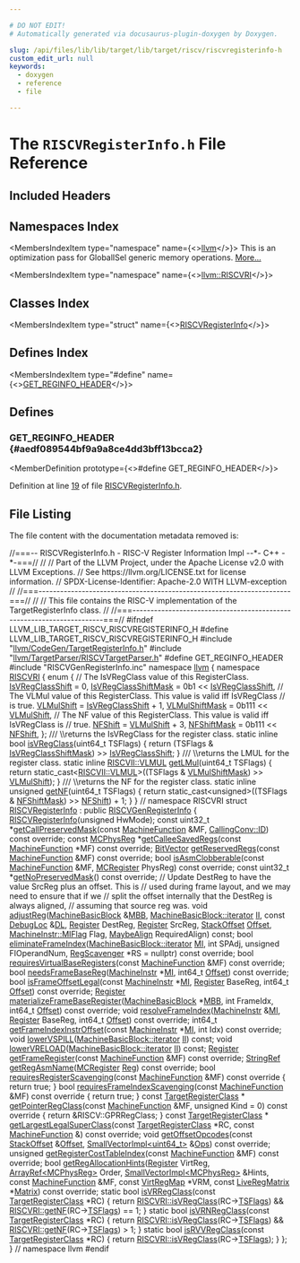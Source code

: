 ```yaml
---

# DO NOT EDIT!
# Automatically generated via docusaurus-plugin-doxygen by Doxygen.

slug: /api/files/lib/lib/target/lib/target/riscv/riscvregisterinfo-h
custom_edit_url: null
keywords:
  - doxygen
  - reference
  - file

---
```





# The `RISCVRegisterInfo.h` File Reference

<DoxygenPage pluginConfig={pluginConfig}>



## Included Headers

<IncludesList>
<IncludesListItem
  filePath="llvm/CodeGen/TargetRegisterInfo.h"
  permalink="/docs/api/files/include/include/llvm/include/llvm/codegen/targetregisterinfo-h"
  isLocal="true" />
<IncludesListItem
  filePath="llvm/TargetParser/RISCVTargetParser.h"
  permalink="/docs/api/files/include/include/llvm/include/llvm/targetparser/riscvtargetparser-h"
  isLocal="true" />
<IncludesListItem
  filePath="RISCVGenRegisterInfo.inc"
  permalink=""
  isLocal="true" />
</IncludesList>

## Namespaces Index

<MembersIndex>

<MembersIndexItem
  type="namespace"
  name={<><a href="/docs/api/namespaces/llvm">llvm</a></>}>
This is an optimization pass for GlobalISel generic memory operations. <a href="/docs/api/namespaces/llvm/#details">More...</a>
</MembersIndexItem>

<MembersIndexItem
  type="namespace"
  name={<><a href="/docs/api/namespaces/llvm/riscvri">llvm::RISCVRI</a></>}>
</MembersIndexItem>

</MembersIndex>

## Classes Index

<MembersIndex>

<MembersIndexItem
  type="struct"
  name={<><a href="/docs/api/structs/llvm/riscvregisterinfo">RISCVRegisterInfo</a></>}>
</MembersIndexItem>

</MembersIndex>

## Defines Index

<MembersIndex>

<MembersIndexItem
  type="#define"
  name={<><a href="#aedf089544bf9a9a8ce4dd3bff13bcca2">GET&#95;REGINFO&#95;HEADER</a></>}>
</MembersIndexItem>

</MembersIndex>


<SectionDefinition>

## Defines

### GET&#95;REGINFO&#95;HEADER {#aedf089544bf9a9a8ce4dd3bff13bcca2}

<MemberDefinition
  prototype={<>#define GET&#95;REGINFO&#95;HEADER</>}>

Definition at line <a href="#l00019">19</a> of file <a href="/docs/api/files/lib/lib/target/lib/target/riscv/riscvregisterinfo-h">RISCVRegisterInfo.h</a>.
</MemberDefinition>

</SectionDefinition>

## File Listing

The file content with the documentation metadata removed is:

<ProgramListing>

<Link id="l00001" /><CodeLine lineNumber="1"><span class="doxyHighlightComment">//===-- RISCVRegisterInfo.h - RISC-V Register Information Impl --&#42;- C++ -&#42;-===//</span></CodeLine>
<Link id="l00002" /><CodeLine lineNumber="2"><span class="doxyHighlightComment">//</span></CodeLine>
<Link id="l00003" /><CodeLine lineNumber="3"><span class="doxyHighlightComment">// Part of the LLVM Project, under the Apache License v2.0 with LLVM Exceptions.</span></CodeLine>
<Link id="l00004" /><CodeLine lineNumber="4"><span class="doxyHighlightComment">// See https://llvm.org/LICENSE.txt for license information.</span></CodeLine>
<Link id="l00005" /><CodeLine lineNumber="5"><span class="doxyHighlightComment">// SPDX-License-Identifier: Apache-2.0 WITH LLVM-exception</span></CodeLine>
<Link id="l00006" /><CodeLine lineNumber="6"><span class="doxyHighlightComment">//</span></CodeLine>
<Link id="l00007" /><CodeLine lineNumber="7"><span class="doxyHighlightComment">//===----------------------------------------------------------------------===//</span></CodeLine>
<Link id="l00008" /><CodeLine lineNumber="8"><span class="doxyHighlightComment">//</span></CodeLine>
<Link id="l00009" /><CodeLine lineNumber="9"><span class="doxyHighlightComment">// This file contains the RISC-V implementation of the TargetRegisterInfo class.</span></CodeLine>
<Link id="l00010" /><CodeLine lineNumber="10"><span class="doxyHighlightComment">//</span></CodeLine>
<Link id="l00011" /><CodeLine lineNumber="11"><span class="doxyHighlightComment">//===----------------------------------------------------------------------===//</span></CodeLine>
<Link id="l00012" /><CodeLine lineNumber="12"></CodeLine>
<Link id="l00013" /><CodeLine lineNumber="13"><span class="doxyHighlightPreprocessor">#ifndef LLVM&#95;LIB&#95;TARGET&#95;RISCV&#95;RISCVREGISTERINFO&#95;H</span></CodeLine>
<Link id="l00014" /><CodeLine lineNumber="14"><span class="doxyHighlightPreprocessor">#define LLVM&#95;LIB&#95;TARGET&#95;RISCV&#95;RISCVREGISTERINFO&#95;H</span></CodeLine>
<Link id="l00015" /><CodeLine lineNumber="15"></CodeLine>
<Link id="l00016" /><CodeLine lineNumber="16"><span class="doxyHighlightPreprocessor">#include &quot;<a href="/docs/api/files/include/include/llvm/include/llvm/codegen/targetregisterinfo-h">llvm/CodeGen/TargetRegisterInfo.h</a>&quot;</span></CodeLine>
<Link id="l00017" /><CodeLine lineNumber="17"><span class="doxyHighlightPreprocessor">#include &quot;<a href="/docs/api/files/include/include/llvm/include/llvm/targetparser/riscvtargetparser-h">llvm/TargetParser/RISCVTargetParser.h</a>&quot;</span></CodeLine>
<Link id="l00018" /><CodeLine lineNumber="18"></CodeLine>
<Link id="l00019" /><CodeLine lineNumber="19" lineLink="#aedf089544bf9a9a8ce4dd3bff13bcca2"><span class="doxyHighlightPreprocessor">#define GET&#95;REGINFO&#95;HEADER</span></CodeLine>
<Link id="l00020" /><CodeLine lineNumber="20"><span class="doxyHighlightPreprocessor">#include &quot;RISCVGenRegisterInfo.inc&quot;</span></CodeLine>
<Link id="l00021" /><CodeLine lineNumber="21"></CodeLine>
<Link id="l00022" /><CodeLine lineNumber="22"><span class="doxyHighlightKeyword">namespace </span><span class="doxyHighlight"><a href="/docs/api/namespaces/llvm">llvm</a> &#123;</span></CodeLine>
<Link id="l00023" /><CodeLine lineNumber="23"></CodeLine>
<Link id="l00024" /><CodeLine lineNumber="24" lineLink="/docs/api/namespaces/llvm/riscvri"><span class="doxyHighlightKeyword">namespace </span><span class="doxyHighlight"><a href="/docs/api/namespaces/llvm/riscvri">RISCVRI</a> &#123;</span></CodeLine>
<Link id="l00025" /><CodeLine lineNumber="25"><span class="doxyHighlightKeyword">enum</span><span class="doxyHighlight"> &#123;</span></CodeLine>
<Link id="l00026" /><CodeLine lineNumber="26"><span class="doxyHighlight">  </span><span class="doxyHighlightComment">// The IsVRegClass value of this RegisterClass.</span></CodeLine>
<Link id="l00027" /><CodeLine lineNumber="27" lineLink="/docs/api/namespaces/llvm/riscvri/#a78e6c59845eada72aa855b2bb9f1e6b4ab70e0b2c69d11661822b76a39791f561"><span class="doxyHighlight">  <a href="/docs/api/namespaces/llvm/riscvri/#a78e6c59845eada72aa855b2bb9f1e6b4ab70e0b2c69d11661822b76a39791f561">IsVRegClassShift</a> = 0,</span></CodeLine>
<Link id="l00028" /><CodeLine lineNumber="28" lineLink="/docs/api/namespaces/llvm/riscvri/#a78e6c59845eada72aa855b2bb9f1e6b4a18d930e1cf574b2b37518c426338ab67"><span class="doxyHighlight">  <a href="/docs/api/namespaces/llvm/riscvri/#a78e6c59845eada72aa855b2bb9f1e6b4a18d930e1cf574b2b37518c426338ab67">IsVRegClassShiftMask</a> = 0b1 &lt;&lt; <a href="/docs/api/namespaces/llvm/riscvri/#a78e6c59845eada72aa855b2bb9f1e6b4ab70e0b2c69d11661822b76a39791f561">IsVRegClassShift</a>,</span></CodeLine>
<Link id="l00029" /><CodeLine lineNumber="29"><span class="doxyHighlight">  </span><span class="doxyHighlightComment">// The VLMul value of this RegisterClass. This value is valid iff IsVRegClass</span></CodeLine>
<Link id="l00030" /><CodeLine lineNumber="30"><span class="doxyHighlight">  </span><span class="doxyHighlightComment">// is true.</span></CodeLine>
<Link id="l00031" /><CodeLine lineNumber="31" lineLink="/docs/api/namespaces/llvm/riscvri/#a78e6c59845eada72aa855b2bb9f1e6b4aa1aab7fc1bc26b06971b5dee334b2755"><span class="doxyHighlight">  <a href="/docs/api/namespaces/llvm/riscvri/#a78e6c59845eada72aa855b2bb9f1e6b4aa1aab7fc1bc26b06971b5dee334b2755">VLMulShift</a> = <a href="/docs/api/namespaces/llvm/riscvri/#a78e6c59845eada72aa855b2bb9f1e6b4ab70e0b2c69d11661822b76a39791f561">IsVRegClassShift</a> + 1,</span></CodeLine>
<Link id="l00032" /><CodeLine lineNumber="32" lineLink="/docs/api/namespaces/llvm/riscvri/#a78e6c59845eada72aa855b2bb9f1e6b4a65b111b72f3fa0cb0aab3e18fb22f783"><span class="doxyHighlight">  <a href="/docs/api/namespaces/llvm/riscvri/#a78e6c59845eada72aa855b2bb9f1e6b4a65b111b72f3fa0cb0aab3e18fb22f783">VLMulShiftMask</a> = 0b111 &lt;&lt; <a href="/docs/api/namespaces/llvm/riscvri/#a78e6c59845eada72aa855b2bb9f1e6b4aa1aab7fc1bc26b06971b5dee334b2755">VLMulShift</a>,</span></CodeLine>
<Link id="l00033" /><CodeLine lineNumber="33"></CodeLine>
<Link id="l00034" /><CodeLine lineNumber="34"><span class="doxyHighlight">  </span><span class="doxyHighlightComment">// The NF value of this RegisterClass. This value is valid iff IsVRegClass is</span></CodeLine>
<Link id="l00035" /><CodeLine lineNumber="35"><span class="doxyHighlight">  </span><span class="doxyHighlightComment">// true.</span></CodeLine>
<Link id="l00036" /><CodeLine lineNumber="36" lineLink="/docs/api/namespaces/llvm/riscvri/#a78e6c59845eada72aa855b2bb9f1e6b4a61c080d5573d39f23cf0ed58399c7d8e"><span class="doxyHighlight">  <a href="/docs/api/namespaces/llvm/riscvri/#a78e6c59845eada72aa855b2bb9f1e6b4a61c080d5573d39f23cf0ed58399c7d8e">NFShift</a> = <a href="/docs/api/namespaces/llvm/riscvri/#a78e6c59845eada72aa855b2bb9f1e6b4aa1aab7fc1bc26b06971b5dee334b2755">VLMulShift</a> + 3,</span></CodeLine>
<Link id="l00037" /><CodeLine lineNumber="37" lineLink="/docs/api/namespaces/llvm/riscvri/#a78e6c59845eada72aa855b2bb9f1e6b4a5573d5572ea9c8a6f0c58234d2b5f09a"><span class="doxyHighlight">  <a href="/docs/api/namespaces/llvm/riscvri/#a78e6c59845eada72aa855b2bb9f1e6b4a5573d5572ea9c8a6f0c58234d2b5f09a">NFShiftMask</a> = 0b111 &lt;&lt; <a href="/docs/api/namespaces/llvm/riscvri/#a78e6c59845eada72aa855b2bb9f1e6b4a61c080d5573d39f23cf0ed58399c7d8e">NFShift</a>,</span></CodeLine>
<Link id="l00038" /><CodeLine lineNumber="38"><span class="doxyHighlight">&#125;;</span></CodeLine>
<Link id="l00039" /><CodeLine lineNumber="39"></CodeLine>
<Link id="l00040" /><CodeLine lineNumber="40"><span class="doxyHighlightComment">/// \\returns the IsVRegClass for the register class.</span></CodeLine>
<Link id="l00041" /><CodeLine lineNumber="41" lineLink="/docs/api/namespaces/llvm/riscvri/#af0b0c32a37a8ee1a3a8f8b3e1b2affa3"><span class="doxyHighlightKeyword">static</span><span class="doxyHighlight"> </span><span class="doxyHighlightKeyword">inline</span><span class="doxyHighlight"> </span><span class="doxyHighlightKeywordType">bool</span><span class="doxyHighlight"> <a href="/docs/api/namespaces/llvm/riscvri/#af0b0c32a37a8ee1a3a8f8b3e1b2affa3">isVRegClass</a>(uint64&#95;t TSFlags) &#123;</span></CodeLine>
<Link id="l00042" /><CodeLine lineNumber="42"><span class="doxyHighlight">  </span><span class="doxyHighlightKeywordFlow">return</span><span class="doxyHighlight"> (TSFlags &amp; <a href="/docs/api/namespaces/llvm/riscvri/#a78e6c59845eada72aa855b2bb9f1e6b4a18d930e1cf574b2b37518c426338ab67">IsVRegClassShiftMask</a>) &gt;&gt; <a href="/docs/api/namespaces/llvm/riscvri/#a78e6c59845eada72aa855b2bb9f1e6b4ab70e0b2c69d11661822b76a39791f561">IsVRegClassShift</a>;</span></CodeLine>
<Link id="l00043" /><CodeLine lineNumber="43"><span class="doxyHighlight">&#125;</span></CodeLine>
<Link id="l00044" /><CodeLine lineNumber="44"></CodeLine>
<Link id="l00045" /><CodeLine lineNumber="45"><span class="doxyHighlightComment">/// \\returns the LMUL for the register class.</span></CodeLine>
<Link id="l00046" /><CodeLine lineNumber="46" lineLink="/docs/api/namespaces/llvm/riscvri/#a6342cae1bd76356e312a8dbcedd1cf4f"><span class="doxyHighlightKeyword">static</span><span class="doxyHighlight"> </span><span class="doxyHighlightKeyword">inline</span><span class="doxyHighlight"> <a href="/docs/api/namespaces/llvm/riscvii/#ab335a6694bd42d4d2f807ec281af1e1c">RISCVII::VLMUL</a> <a href="/docs/api/namespaces/llvm/riscvri/#a6342cae1bd76356e312a8dbcedd1cf4f">getLMul</a>(uint64&#95;t TSFlags) &#123;</span></CodeLine>
<Link id="l00047" /><CodeLine lineNumber="47"><span class="doxyHighlight">  </span><span class="doxyHighlightKeywordFlow">return</span><span class="doxyHighlight"> </span><span class="doxyHighlightKeyword">static&#95;cast&lt;</span><span class="doxyHighlight"><a href="/docs/api/namespaces/llvm/riscvii/#ab335a6694bd42d4d2f807ec281af1e1c">RISCVII::VLMUL</a></span><span class="doxyHighlightKeyword">&gt;</span><span class="doxyHighlight">((TSFlags &amp; <a href="/docs/api/namespaces/llvm/riscvri/#a78e6c59845eada72aa855b2bb9f1e6b4a65b111b72f3fa0cb0aab3e18fb22f783">VLMulShiftMask</a>) &gt;&gt; <a href="/docs/api/namespaces/llvm/riscvri/#a78e6c59845eada72aa855b2bb9f1e6b4aa1aab7fc1bc26b06971b5dee334b2755">VLMulShift</a>);</span></CodeLine>
<Link id="l00048" /><CodeLine lineNumber="48"><span class="doxyHighlight">&#125;</span></CodeLine>
<Link id="l00049" /><CodeLine lineNumber="49"></CodeLine>
<Link id="l00050" /><CodeLine lineNumber="50"><span class="doxyHighlightComment">/// \\returns the NF for the register class.</span></CodeLine>
<Link id="l00051" /><CodeLine lineNumber="51" lineLink="/docs/api/namespaces/llvm/riscvri/#a98ed2715209a3dddd9b613c56c389210"><span class="doxyHighlightKeyword">static</span><span class="doxyHighlight"> </span><span class="doxyHighlightKeyword">inline</span><span class="doxyHighlight"> </span><span class="doxyHighlightKeywordType">unsigned</span><span class="doxyHighlight"> <a href="/docs/api/namespaces/llvm/riscvri/#a98ed2715209a3dddd9b613c56c389210">getNF</a>(uint64&#95;t TSFlags) &#123;</span></CodeLine>
<Link id="l00052" /><CodeLine lineNumber="52"><span class="doxyHighlight">  </span><span class="doxyHighlightKeywordFlow">return</span><span class="doxyHighlight"> </span><span class="doxyHighlightKeyword">static&#95;cast&lt;</span><span class="doxyHighlightKeywordType">unsigned</span><span class="doxyHighlightKeyword">&gt;</span><span class="doxyHighlight">((TSFlags &amp; <a href="/docs/api/namespaces/llvm/riscvri/#a78e6c59845eada72aa855b2bb9f1e6b4a5573d5572ea9c8a6f0c58234d2b5f09a">NFShiftMask</a>) &gt;&gt; <a href="/docs/api/namespaces/llvm/riscvri/#a78e6c59845eada72aa855b2bb9f1e6b4a61c080d5573d39f23cf0ed58399c7d8e">NFShift</a>) + 1;</span></CodeLine>
<Link id="l00053" /><CodeLine lineNumber="53"><span class="doxyHighlight">&#125;</span></CodeLine>
<Link id="l00054" /><CodeLine lineNumber="54"><span class="doxyHighlight">&#125; </span><span class="doxyHighlightComment">// namespace RISCVRI</span></CodeLine>
<Link id="l00055" /><CodeLine lineNumber="55"></CodeLine>
<Link id="l00056" /><CodeLine lineNumber="56" lineLink="/docs/api/structs/llvm/riscvregisterinfo"><span class="doxyHighlightKeyword">struct </span><span class="doxyHighlight"><a href="/docs/api/structs/llvm/riscvregisterinfo/#a4b15b21859e0755a1426d8b06b973d06">RISCVRegisterInfo</a> : </span><span class="doxyHighlightKeyword">public</span><span class="doxyHighlight"> <a href="/docs/api/classes/riscvgenregisterinfo">RISCVGenRegisterInfo</a> &#123;</span></CodeLine>
<Link id="l00057" /><CodeLine lineNumber="57"></CodeLine>
<Link id="l00058" /><CodeLine lineNumber="58"><span class="doxyHighlight">  <a href="/docs/api/structs/llvm/riscvregisterinfo/#a4b15b21859e0755a1426d8b06b973d06">RISCVRegisterInfo</a>(</span><span class="doxyHighlightKeywordType">unsigned</span><span class="doxyHighlight"> HwMode);</span></CodeLine>
<Link id="l00059" /><CodeLine lineNumber="59"></CodeLine>
<Link id="l00060" /><CodeLine lineNumber="60"><span class="doxyHighlight">  </span><span class="doxyHighlightKeyword">const</span><span class="doxyHighlight"> uint32&#95;t &#42;<a href="/docs/api/structs/llvm/riscvregisterinfo/#a314b61dda54f91c5b5b16c57495de91b">getCallPreservedMask</a>(</span><span class="doxyHighlightKeyword">const</span><span class="doxyHighlight"> <a href="/docs/api/classes/llvm/machinefunction">MachineFunction</a> &amp;MF,</span></CodeLine>
<Link id="l00061" /><CodeLine lineNumber="61"><span class="doxyHighlight">                                       <a href="/docs/api/namespaces/llvm/callingconv/#abdf8cf606905c10634e831390981b0ed">CallingConv::ID</a>) </span><span class="doxyHighlightKeyword">const override</span><span class="doxyHighlight">;</span></CodeLine>
<Link id="l00062" /><CodeLine lineNumber="62"></CodeLine>
<Link id="l00063" /><CodeLine lineNumber="63"><span class="doxyHighlight">  </span><span class="doxyHighlightKeyword">const</span><span class="doxyHighlight"> <a href="/docs/api/namespaces/llvm/#aad72cfbb210808985a9dc19f4e5d8542">MCPhysReg</a> &#42;<a href="/docs/api/structs/llvm/riscvregisterinfo/#a24c02ac750fe944f0902c120ed0e773d">getCalleeSavedRegs</a>(</span><span class="doxyHighlightKeyword">const</span><span class="doxyHighlight"> <a href="/docs/api/classes/llvm/machinefunction">MachineFunction</a> &#42;MF) </span><span class="doxyHighlightKeyword">const override</span><span class="doxyHighlight">;</span></CodeLine>
<Link id="l00064" /><CodeLine lineNumber="64"></CodeLine>
<Link id="l00065" /><CodeLine lineNumber="65"><span class="doxyHighlight">  <a href="/docs/api/classes/llvm/bitvector">BitVector</a> <a href="/docs/api/structs/llvm/riscvregisterinfo/#a277355964aa533df56cf3e0de6701b3d">getReservedRegs</a>(</span><span class="doxyHighlightKeyword">const</span><span class="doxyHighlight"> <a href="/docs/api/classes/llvm/machinefunction">MachineFunction</a> &amp;MF) </span><span class="doxyHighlightKeyword">const override</span><span class="doxyHighlight">;</span></CodeLine>
<Link id="l00066" /><CodeLine lineNumber="66"><span class="doxyHighlight">  </span><span class="doxyHighlightKeywordType">bool</span><span class="doxyHighlight"> <a href="/docs/api/structs/llvm/riscvregisterinfo/#ab249b9c1f964160b8283b88d89524e87">isAsmClobberable</a>(</span><span class="doxyHighlightKeyword">const</span><span class="doxyHighlight"> <a href="/docs/api/classes/llvm/machinefunction">MachineFunction</a> &amp;MF,</span></CodeLine>
<Link id="l00067" /><CodeLine lineNumber="67"><span class="doxyHighlight">                        <a href="/docs/api/classes/llvm/mcregister">MCRegister</a> PhysReg) </span><span class="doxyHighlightKeyword">const override</span><span class="doxyHighlight">;</span></CodeLine>
<Link id="l00068" /><CodeLine lineNumber="68"></CodeLine>
<Link id="l00069" /><CodeLine lineNumber="69"><span class="doxyHighlight">  </span><span class="doxyHighlightKeyword">const</span><span class="doxyHighlight"> uint32&#95;t &#42;<a href="/docs/api/structs/llvm/riscvregisterinfo/#ab2b51b83e4a81bcd5cdc3fcf63835032">getNoPreservedMask</a>() </span><span class="doxyHighlightKeyword">const override</span><span class="doxyHighlight">;</span></CodeLine>
<Link id="l00070" /><CodeLine lineNumber="70"></CodeLine>
<Link id="l00071" /><CodeLine lineNumber="71"><span class="doxyHighlight">  </span><span class="doxyHighlightComment">// Update DestReg to have the value SrcReg plus an offset.  This is</span></CodeLine>
<Link id="l00072" /><CodeLine lineNumber="72"><span class="doxyHighlight">  </span><span class="doxyHighlightComment">// used during frame layout, and we may need to ensure that if we</span></CodeLine>
<Link id="l00073" /><CodeLine lineNumber="73"><span class="doxyHighlight">  </span><span class="doxyHighlightComment">// split the offset internally that the DestReg is always aligned,</span></CodeLine>
<Link id="l00074" /><CodeLine lineNumber="74"><span class="doxyHighlight">  </span><span class="doxyHighlightComment">// assuming that source reg was.</span></CodeLine>
<Link id="l00075" /><CodeLine lineNumber="75"><span class="doxyHighlight">  </span><span class="doxyHighlightKeywordType">void</span><span class="doxyHighlight"> <a href="/docs/api/structs/llvm/riscvregisterinfo/#aa4909014e5875c7b2d1cd6fdd7ab7e89">adjustReg</a>(<a href="/docs/api/classes/llvm/machinebasicblock">MachineBasicBlock</a> &amp;<a href="/docs/api/files/lib/lib/target/lib/target/arm/armslshardening-cpp/#a5958512eae2979bd2eb383977996a600">MBB</a>, <a href="/docs/api/classes/llvm/machinebasicblock/#ae34c996b58df9b9ce6695a0c8b70c533">MachineBasicBlock::iterator</a> <a href="/docs/api/files/lib/lib/target/lib/target/nvptx/nvvmintrrange-cpp/#ac5804672fc0850438d63caec770647f8">II</a>,</span></CodeLine>
<Link id="l00076" /><CodeLine lineNumber="76"><span class="doxyHighlight">                 </span><span class="doxyHighlightKeyword">const</span><span class="doxyHighlight"> <a href="/docs/api/classes/llvm/debugloc">DebugLoc</a> &amp;<a href="/docs/api/files/lib/lib/target/lib/target/arm/armslshardening-cpp/#ad467c4ab9119043f9b7750ab986be61a">DL</a>, <a href="/docs/api/classes/llvm/register">Register</a> DestReg, <a href="/docs/api/classes/llvm/register">Register</a> SrcReg,</span></CodeLine>
<Link id="l00077" /><CodeLine lineNumber="77"><span class="doxyHighlight">                 <a href="/docs/api/classes/llvm/stackoffset">StackOffset</a> <a href="/docs/api/namespaces/llvm/#a05f5b9a11bdcc5feba62899f95dcf878a3134224cba2545bc57954d3b072aebb4">Offset</a>, <a href="/docs/api/classes/llvm/machineinstr/#aafacf84de1cb994a92dc045f4aa1d518">MachineInstr::MIFlag</a> Flag,</span></CodeLine>
<Link id="l00078" /><CodeLine lineNumber="78"><span class="doxyHighlight">                 <a href="/docs/api/structs/llvm/maybealign">MaybeAlign</a> RequiredAlign) </span><span class="doxyHighlightKeyword">const</span><span class="doxyHighlight">;</span></CodeLine>
<Link id="l00079" /><CodeLine lineNumber="79"></CodeLine>
<Link id="l00080" /><CodeLine lineNumber="80"><span class="doxyHighlight">  </span><span class="doxyHighlightKeywordType">bool</span><span class="doxyHighlight"> <a href="/docs/api/structs/llvm/riscvregisterinfo/#afea15e305a01decf5c19eb0ccedc38a1">eliminateFrameIndex</a>(<a href="/docs/api/classes/llvm/machinebasicblock/#ae34c996b58df9b9ce6695a0c8b70c533">MachineBasicBlock::iterator</a> <a href="/docs/api/files/lib/lib/codegen/lib/codegen/globalisel/irtranslator-cpp/#abe44dfdea65b4f7e11e0a608ab708b76">MI</a>, </span><span class="doxyHighlightKeywordType">int</span><span class="doxyHighlight"> SPAdj,</span></CodeLine>
<Link id="l00081" /><CodeLine lineNumber="81"><span class="doxyHighlight">                           </span><span class="doxyHighlightKeywordType">unsigned</span><span class="doxyHighlight"> FIOperandNum,</span></CodeLine>
<Link id="l00082" /><CodeLine lineNumber="82"><span class="doxyHighlight">                           <a href="/docs/api/classes/llvm/regscavenger">RegScavenger</a> &#42;RS = </span><span class="doxyHighlightKeyword">nullptr</span><span class="doxyHighlight">) </span><span class="doxyHighlightKeyword">const override</span><span class="doxyHighlight">;</span></CodeLine>
<Link id="l00083" /><CodeLine lineNumber="83"></CodeLine>
<Link id="l00084" /><CodeLine lineNumber="84"><span class="doxyHighlight">  </span><span class="doxyHighlightKeywordType">bool</span><span class="doxyHighlight"> <a href="/docs/api/structs/llvm/riscvregisterinfo/#a03734d92bfe18e27f139b8a607b246a8">requiresVirtualBaseRegisters</a>(</span><span class="doxyHighlightKeyword">const</span><span class="doxyHighlight"> <a href="/docs/api/classes/llvm/machinefunction">MachineFunction</a> &amp;MF) </span><span class="doxyHighlightKeyword">const override</span><span class="doxyHighlight">;</span></CodeLine>
<Link id="l00085" /><CodeLine lineNumber="85"></CodeLine>
<Link id="l00086" /><CodeLine lineNumber="86"><span class="doxyHighlight">  </span><span class="doxyHighlightKeywordType">bool</span><span class="doxyHighlight"> <a href="/docs/api/structs/llvm/riscvregisterinfo/#a019cd64618c63f99af8a18d51edd11e6">needsFrameBaseReg</a>(<a href="/docs/api/classes/llvm/machineinstr">MachineInstr</a> &#42;<a href="/docs/api/files/lib/lib/codegen/lib/codegen/globalisel/irtranslator-cpp/#abe44dfdea65b4f7e11e0a608ab708b76">MI</a>, int64&#95;t <a href="/docs/api/namespaces/llvm/#a05f5b9a11bdcc5feba62899f95dcf878a3134224cba2545bc57954d3b072aebb4">Offset</a>) </span><span class="doxyHighlightKeyword">const override</span><span class="doxyHighlight">;</span></CodeLine>
<Link id="l00087" /><CodeLine lineNumber="87"></CodeLine>
<Link id="l00088" /><CodeLine lineNumber="88"><span class="doxyHighlight">  </span><span class="doxyHighlightKeywordType">bool</span><span class="doxyHighlight"> <a href="/docs/api/structs/llvm/riscvregisterinfo/#a6a21527d94be9d791694dc9a374b4245">isFrameOffsetLegal</a>(</span><span class="doxyHighlightKeyword">const</span><span class="doxyHighlight"> <a href="/docs/api/classes/llvm/machineinstr">MachineInstr</a> &#42;<a href="/docs/api/files/lib/lib/codegen/lib/codegen/globalisel/irtranslator-cpp/#abe44dfdea65b4f7e11e0a608ab708b76">MI</a>, <a href="/docs/api/classes/llvm/register">Register</a> BaseReg,</span></CodeLine>
<Link id="l00089" /><CodeLine lineNumber="89"><span class="doxyHighlight">                          int64&#95;t <a href="/docs/api/namespaces/llvm/#a05f5b9a11bdcc5feba62899f95dcf878a3134224cba2545bc57954d3b072aebb4">Offset</a>) </span><span class="doxyHighlightKeyword">const override</span><span class="doxyHighlight">;</span></CodeLine>
<Link id="l00090" /><CodeLine lineNumber="90"></CodeLine>
<Link id="l00091" /><CodeLine lineNumber="91"><span class="doxyHighlight">  <a href="/docs/api/classes/llvm/register">Register</a> <a href="/docs/api/structs/llvm/riscvregisterinfo/#a497ba80da227001f952a7d30cfe0552f">materializeFrameBaseRegister</a>(<a href="/docs/api/classes/llvm/machinebasicblock">MachineBasicBlock</a> &#42;<a href="/docs/api/files/lib/lib/target/lib/target/arm/armslshardening-cpp/#a5958512eae2979bd2eb383977996a600">MBB</a>, </span><span class="doxyHighlightKeywordType">int</span><span class="doxyHighlight"> FrameIdx,</span></CodeLine>
<Link id="l00092" /><CodeLine lineNumber="92"><span class="doxyHighlight">                                        int64&#95;t <a href="/docs/api/namespaces/llvm/#a05f5b9a11bdcc5feba62899f95dcf878a3134224cba2545bc57954d3b072aebb4">Offset</a>) </span><span class="doxyHighlightKeyword">const override</span><span class="doxyHighlight">;</span></CodeLine>
<Link id="l00093" /><CodeLine lineNumber="93"></CodeLine>
<Link id="l00094" /><CodeLine lineNumber="94"><span class="doxyHighlight">  </span><span class="doxyHighlightKeywordType">void</span><span class="doxyHighlight"> <a href="/docs/api/structs/llvm/riscvregisterinfo/#ad2b3e9a806b1c44edf1125a7eeb79801">resolveFrameIndex</a>(<a href="/docs/api/classes/llvm/machineinstr">MachineInstr</a> &amp;<a href="/docs/api/files/lib/lib/codegen/lib/codegen/globalisel/irtranslator-cpp/#abe44dfdea65b4f7e11e0a608ab708b76">MI</a>, <a href="/docs/api/classes/llvm/register">Register</a> BaseReg,</span></CodeLine>
<Link id="l00095" /><CodeLine lineNumber="95"><span class="doxyHighlight">                         int64&#95;t <a href="/docs/api/namespaces/llvm/#a05f5b9a11bdcc5feba62899f95dcf878a3134224cba2545bc57954d3b072aebb4">Offset</a>) </span><span class="doxyHighlightKeyword">const override</span><span class="doxyHighlight">;</span></CodeLine>
<Link id="l00096" /><CodeLine lineNumber="96"></CodeLine>
<Link id="l00097" /><CodeLine lineNumber="97"><span class="doxyHighlight">  int64&#95;t <a href="/docs/api/structs/llvm/riscvregisterinfo/#adce425f688e985438ed2aa38300b07b0">getFrameIndexInstrOffset</a>(</span><span class="doxyHighlightKeyword">const</span><span class="doxyHighlight"> <a href="/docs/api/classes/llvm/machineinstr">MachineInstr</a> &#42;<a href="/docs/api/files/lib/lib/codegen/lib/codegen/globalisel/irtranslator-cpp/#abe44dfdea65b4f7e11e0a608ab708b76">MI</a>,</span></CodeLine>
<Link id="l00098" /><CodeLine lineNumber="98"><span class="doxyHighlight">                                   </span><span class="doxyHighlightKeywordType">int</span><span class="doxyHighlight"> Idx) </span><span class="doxyHighlightKeyword">const override</span><span class="doxyHighlight">;</span></CodeLine>
<Link id="l00099" /><CodeLine lineNumber="99"></CodeLine>
<Link id="l00100" /><CodeLine lineNumber="100"><span class="doxyHighlight">  </span><span class="doxyHighlightKeywordType">void</span><span class="doxyHighlight"> <a href="/docs/api/structs/llvm/riscvregisterinfo/#a7238a4dd92fc1bb51c004c49c2b22263">lowerVSPILL</a>(<a href="/docs/api/classes/llvm/machinebasicblock/#ae34c996b58df9b9ce6695a0c8b70c533">MachineBasicBlock::iterator</a> <a href="/docs/api/files/lib/lib/target/lib/target/nvptx/nvvmintrrange-cpp/#ac5804672fc0850438d63caec770647f8">II</a>) </span><span class="doxyHighlightKeyword">const</span><span class="doxyHighlight">;</span></CodeLine>
<Link id="l00101" /><CodeLine lineNumber="101"><span class="doxyHighlight">  </span><span class="doxyHighlightKeywordType">void</span><span class="doxyHighlight"> <a href="/docs/api/structs/llvm/riscvregisterinfo/#a293e39e43b6f68064cdfd37061c84128">lowerVRELOAD</a>(<a href="/docs/api/classes/llvm/machinebasicblock/#ae34c996b58df9b9ce6695a0c8b70c533">MachineBasicBlock::iterator</a> <a href="/docs/api/files/lib/lib/target/lib/target/nvptx/nvvmintrrange-cpp/#ac5804672fc0850438d63caec770647f8">II</a>) </span><span class="doxyHighlightKeyword">const</span><span class="doxyHighlight">;</span></CodeLine>
<Link id="l00102" /><CodeLine lineNumber="102"></CodeLine>
<Link id="l00103" /><CodeLine lineNumber="103"><span class="doxyHighlight">  <a href="/docs/api/classes/llvm/register">Register</a> <a href="/docs/api/structs/llvm/riscvregisterinfo/#a7e859708ad783a2c412c873b9dea6b4e">getFrameRegister</a>(</span><span class="doxyHighlightKeyword">const</span><span class="doxyHighlight"> <a href="/docs/api/classes/llvm/machinefunction">MachineFunction</a> &amp;MF) </span><span class="doxyHighlightKeyword">const override</span><span class="doxyHighlight">;</span></CodeLine>
<Link id="l00104" /><CodeLine lineNumber="104"></CodeLine>
<Link id="l00105" /><CodeLine lineNumber="105"><span class="doxyHighlight">  <a href="/docs/api/classes/llvm/stringref">StringRef</a> <a href="/docs/api/structs/llvm/riscvregisterinfo/#afe1c7195265e6e33e1496de311f7ebf9">getRegAsmName</a>(<a href="/docs/api/classes/llvm/mcregister">MCRegister</a> <a href="/docs/api/files/lib/lib/codegen/machinesink-cpp/#a359e1ff26f6d466d927a61aae45b05c3">Reg</a>) </span><span class="doxyHighlightKeyword">const override</span><span class="doxyHighlight">;</span></CodeLine>
<Link id="l00106" /><CodeLine lineNumber="106"></CodeLine>
<Link id="l00107" /><CodeLine lineNumber="107" lineLink="/docs/api/structs/llvm/riscvregisterinfo/#a08e69eb4f888c508479dc50ad1346169"><span class="doxyHighlight">  </span><span class="doxyHighlightKeywordType">bool</span><span class="doxyHighlight"> <a href="/docs/api/structs/llvm/riscvregisterinfo/#a08e69eb4f888c508479dc50ad1346169">requiresRegisterScavenging</a>(</span><span class="doxyHighlightKeyword">const</span><span class="doxyHighlight"> <a href="/docs/api/classes/llvm/machinefunction">MachineFunction</a> &amp;MF)</span><span class="doxyHighlightKeyword"> const override </span><span class="doxyHighlight">&#123;</span></CodeLine>
<Link id="l00108" /><CodeLine lineNumber="108"><span class="doxyHighlight">    </span><span class="doxyHighlightKeywordFlow">return</span><span class="doxyHighlight"> </span><span class="doxyHighlightKeyword">true</span><span class="doxyHighlight">;</span></CodeLine>
<Link id="l00109" /><CodeLine lineNumber="109"><span class="doxyHighlight">  &#125;</span></CodeLine>
<Link id="l00110" /><CodeLine lineNumber="110"></CodeLine>
<Link id="l00111" /><CodeLine lineNumber="111" lineLink="/docs/api/structs/llvm/riscvregisterinfo/#a409d7cf428109f17eaf4a55acc69c9c4"><span class="doxyHighlight">  </span><span class="doxyHighlightKeywordType">bool</span><span class="doxyHighlight"> <a href="/docs/api/structs/llvm/riscvregisterinfo/#a409d7cf428109f17eaf4a55acc69c9c4">requiresFrameIndexScavenging</a>(</span><span class="doxyHighlightKeyword">const</span><span class="doxyHighlight"> <a href="/docs/api/classes/llvm/machinefunction">MachineFunction</a> &amp;MF)</span><span class="doxyHighlightKeyword"> const override </span><span class="doxyHighlight">&#123;</span></CodeLine>
<Link id="l00112" /><CodeLine lineNumber="112"><span class="doxyHighlight">    </span><span class="doxyHighlightKeywordFlow">return</span><span class="doxyHighlight"> </span><span class="doxyHighlightKeyword">true</span><span class="doxyHighlight">;</span></CodeLine>
<Link id="l00113" /><CodeLine lineNumber="113"><span class="doxyHighlight">  &#125;</span></CodeLine>
<Link id="l00114" /><CodeLine lineNumber="114"></CodeLine>
<Link id="l00115" /><CodeLine lineNumber="115"><span class="doxyHighlight">  </span><span class="doxyHighlightKeyword">const</span><span class="doxyHighlight"> <a href="/docs/api/classes/llvm/targetregisterclass">TargetRegisterClass</a> &#42;</span></CodeLine>
<Link id="l00116" /><CodeLine lineNumber="116" lineLink="/docs/api/structs/llvm/riscvregisterinfo/#abb71935589fd49e828bb9dd6d2fd7053"><span class="doxyHighlight">  <a href="/docs/api/structs/llvm/riscvregisterinfo/#abb71935589fd49e828bb9dd6d2fd7053">getPointerRegClass</a>(</span><span class="doxyHighlightKeyword">const</span><span class="doxyHighlight"> <a href="/docs/api/classes/llvm/machinefunction">MachineFunction</a> &amp;MF,</span></CodeLine>
<Link id="l00117" /><CodeLine lineNumber="117"><span class="doxyHighlight">                     </span><span class="doxyHighlightKeywordType">unsigned</span><span class="doxyHighlight"> Kind = 0)</span><span class="doxyHighlightKeyword"> const override </span><span class="doxyHighlight">&#123;</span></CodeLine>
<Link id="l00118" /><CodeLine lineNumber="118"><span class="doxyHighlight">    </span><span class="doxyHighlightKeywordFlow">return</span><span class="doxyHighlight"> &amp;RISCV::GPRRegClass;</span></CodeLine>
<Link id="l00119" /><CodeLine lineNumber="119"><span class="doxyHighlight">  &#125;</span></CodeLine>
<Link id="l00120" /><CodeLine lineNumber="120"></CodeLine>
<Link id="l00121" /><CodeLine lineNumber="121"><span class="doxyHighlight">  </span><span class="doxyHighlightKeyword">const</span><span class="doxyHighlight"> <a href="/docs/api/classes/llvm/targetregisterclass">TargetRegisterClass</a> &#42;</span></CodeLine>
<Link id="l00122" /><CodeLine lineNumber="122"><span class="doxyHighlight">  <a href="/docs/api/structs/llvm/riscvregisterinfo/#a12ace4f3daef15c858412ae8459af318">getLargestLegalSuperClass</a>(</span><span class="doxyHighlightKeyword">const</span><span class="doxyHighlight"> <a href="/docs/api/classes/llvm/targetregisterclass">TargetRegisterClass</a> &#42;RC,</span></CodeLine>
<Link id="l00123" /><CodeLine lineNumber="123"><span class="doxyHighlight">                            </span><span class="doxyHighlightKeyword">const</span><span class="doxyHighlight"> <a href="/docs/api/classes/llvm/machinefunction">MachineFunction</a> &amp;) </span><span class="doxyHighlightKeyword">const override</span><span class="doxyHighlight">;</span></CodeLine>
<Link id="l00124" /><CodeLine lineNumber="124"></CodeLine>
<Link id="l00125" /><CodeLine lineNumber="125"><span class="doxyHighlight">  </span><span class="doxyHighlightKeywordType">void</span><span class="doxyHighlight"> <a href="/docs/api/structs/llvm/riscvregisterinfo/#a575bd978cab5f3910b4882f7f0c58217">getOffsetOpcodes</a>(</span><span class="doxyHighlightKeyword">const</span><span class="doxyHighlight"> <a href="/docs/api/classes/llvm/stackoffset">StackOffset</a> &amp;<a href="/docs/api/namespaces/llvm/#a05f5b9a11bdcc5feba62899f95dcf878a3134224cba2545bc57954d3b072aebb4">Offset</a>,</span></CodeLine>
<Link id="l00126" /><CodeLine lineNumber="126"><span class="doxyHighlight">                        <a href="/docs/api/classes/llvm/smallvectorimpl">SmallVectorImpl&lt;uint64&#95;t&gt;</a> &amp;<a href="/docs/api/files/include/include/llvm/include/llvm/demangle/itaniumdemangle-h/#a926d7ce2143863b7a2afda0fca4d2b65">Ops</a>) </span><span class="doxyHighlightKeyword">const override</span><span class="doxyHighlight">;</span></CodeLine>
<Link id="l00127" /><CodeLine lineNumber="127"></CodeLine>
<Link id="l00128" /><CodeLine lineNumber="128"><span class="doxyHighlight">  </span><span class="doxyHighlightKeywordType">unsigned</span><span class="doxyHighlight"> <a href="/docs/api/structs/llvm/riscvregisterinfo/#afafb9fe0c593f1f94f905d6186e8f712">getRegisterCostTableIndex</a>(</span><span class="doxyHighlightKeyword">const</span><span class="doxyHighlight"> <a href="/docs/api/classes/llvm/machinefunction">MachineFunction</a> &amp;MF) </span><span class="doxyHighlightKeyword">const override</span><span class="doxyHighlight">;</span></CodeLine>
<Link id="l00129" /><CodeLine lineNumber="129"></CodeLine>
<Link id="l00130" /><CodeLine lineNumber="130"><span class="doxyHighlight">  </span><span class="doxyHighlightKeywordType">bool</span><span class="doxyHighlight"> <a href="/docs/api/structs/llvm/riscvregisterinfo/#ad490ad7663a07141538a6f4049299550">getRegAllocationHints</a>(<a href="/docs/api/classes/llvm/register">Register</a> VirtReg, <a href="/docs/api/classes/llvm/arrayref">ArrayRef&lt;MCPhysReg&gt;</a> Order,</span></CodeLine>
<Link id="l00131" /><CodeLine lineNumber="131"><span class="doxyHighlight">                             <a href="/docs/api/classes/llvm/smallvectorimpl">SmallVectorImpl&lt;MCPhysReg&gt;</a> &amp;Hints,</span></CodeLine>
<Link id="l00132" /><CodeLine lineNumber="132"><span class="doxyHighlight">                             </span><span class="doxyHighlightKeyword">const</span><span class="doxyHighlight"> <a href="/docs/api/classes/llvm/machinefunction">MachineFunction</a> &amp;MF, </span><span class="doxyHighlightKeyword">const</span><span class="doxyHighlight"> <a href="/docs/api/classes/llvm/virtregmap">VirtRegMap</a> &#42;VRM,</span></CodeLine>
<Link id="l00133" /><CodeLine lineNumber="133"><span class="doxyHighlight">                             </span><span class="doxyHighlightKeyword">const</span><span class="doxyHighlight"> <a href="/docs/api/classes/llvm/liveregmatrix">LiveRegMatrix</a> &#42;<a href="/docs/api/files/lib/lib/codegen/liveregmatrix-cpp/#a8989acb71bd355e02bcf3a930b5e54ea">Matrix</a>) </span><span class="doxyHighlightKeyword">const override</span><span class="doxyHighlight">;</span></CodeLine>
<Link id="l00134" /><CodeLine lineNumber="134"></CodeLine>
<Link id="l00135" /><CodeLine lineNumber="135" lineLink="/docs/api/structs/llvm/riscvregisterinfo/#acbb4c61a970c46bace27495c19538ac5"><span class="doxyHighlight">  </span><span class="doxyHighlightKeyword">static</span><span class="doxyHighlight"> </span><span class="doxyHighlightKeywordType">bool</span><span class="doxyHighlight"> <a href="/docs/api/structs/llvm/riscvregisterinfo/#acbb4c61a970c46bace27495c19538ac5">isVRRegClass</a>(</span><span class="doxyHighlightKeyword">const</span><span class="doxyHighlight"> <a href="/docs/api/classes/llvm/targetregisterclass">TargetRegisterClass</a> &#42;RC) &#123;</span></CodeLine>
<Link id="l00136" /><CodeLine lineNumber="136"><span class="doxyHighlight">    </span><span class="doxyHighlightKeywordFlow">return</span><span class="doxyHighlight"> <a href="/docs/api/namespaces/llvm/riscvri/#af0b0c32a37a8ee1a3a8f8b3e1b2affa3">RISCVRI::isVRegClass</a>(RC-&gt;<a href="/docs/api/classes/llvm/targetregisterclass/#a1cc1ce48e42ab86c1419314bef07f00b">TSFlags</a>) &amp;&amp;</span></CodeLine>
<Link id="l00137" /><CodeLine lineNumber="137"><span class="doxyHighlight">           <a href="/docs/api/namespaces/llvm/riscvri/#a98ed2715209a3dddd9b613c56c389210">RISCVRI::getNF</a>(RC-&gt;<a href="/docs/api/classes/llvm/targetregisterclass/#a1cc1ce48e42ab86c1419314bef07f00b">TSFlags</a>) == 1;</span></CodeLine>
<Link id="l00138" /><CodeLine lineNumber="138"><span class="doxyHighlight">  &#125;</span></CodeLine>
<Link id="l00139" /><CodeLine lineNumber="139"></CodeLine>
<Link id="l00140" /><CodeLine lineNumber="140" lineLink="/docs/api/structs/llvm/riscvregisterinfo/#a332bd6d18c6843b98cd5638ed6516bf1"><span class="doxyHighlight">  </span><span class="doxyHighlightKeyword">static</span><span class="doxyHighlight"> </span><span class="doxyHighlightKeywordType">bool</span><span class="doxyHighlight"> <a href="/docs/api/structs/llvm/riscvregisterinfo/#a332bd6d18c6843b98cd5638ed6516bf1">isVRNRegClass</a>(</span><span class="doxyHighlightKeyword">const</span><span class="doxyHighlight"> <a href="/docs/api/classes/llvm/targetregisterclass">TargetRegisterClass</a> &#42;RC) &#123;</span></CodeLine>
<Link id="l00141" /><CodeLine lineNumber="141"><span class="doxyHighlight">    </span><span class="doxyHighlightKeywordFlow">return</span><span class="doxyHighlight"> <a href="/docs/api/namespaces/llvm/riscvri/#af0b0c32a37a8ee1a3a8f8b3e1b2affa3">RISCVRI::isVRegClass</a>(RC-&gt;<a href="/docs/api/classes/llvm/targetregisterclass/#a1cc1ce48e42ab86c1419314bef07f00b">TSFlags</a>) &amp;&amp; <a href="/docs/api/namespaces/llvm/riscvri/#a98ed2715209a3dddd9b613c56c389210">RISCVRI::getNF</a>(RC-&gt;<a href="/docs/api/classes/llvm/targetregisterclass/#a1cc1ce48e42ab86c1419314bef07f00b">TSFlags</a>) &gt; 1;</span></CodeLine>
<Link id="l00142" /><CodeLine lineNumber="142"><span class="doxyHighlight">  &#125;</span></CodeLine>
<Link id="l00143" /><CodeLine lineNumber="143"></CodeLine>
<Link id="l00144" /><CodeLine lineNumber="144" lineLink="/docs/api/structs/llvm/riscvregisterinfo/#a6b0e6be6a451881260fcd7f29b7fb4fc"><span class="doxyHighlight">  </span><span class="doxyHighlightKeyword">static</span><span class="doxyHighlight"> </span><span class="doxyHighlightKeywordType">bool</span><span class="doxyHighlight"> <a href="/docs/api/structs/llvm/riscvregisterinfo/#a6b0e6be6a451881260fcd7f29b7fb4fc">isRVVRegClass</a>(</span><span class="doxyHighlightKeyword">const</span><span class="doxyHighlight"> <a href="/docs/api/classes/llvm/targetregisterclass">TargetRegisterClass</a> &#42;RC) &#123;</span></CodeLine>
<Link id="l00145" /><CodeLine lineNumber="145"><span class="doxyHighlight">    </span><span class="doxyHighlightKeywordFlow">return</span><span class="doxyHighlight"> <a href="/docs/api/namespaces/llvm/riscvri/#af0b0c32a37a8ee1a3a8f8b3e1b2affa3">RISCVRI::isVRegClass</a>(RC-&gt;<a href="/docs/api/classes/llvm/targetregisterclass/#a1cc1ce48e42ab86c1419314bef07f00b">TSFlags</a>);</span></CodeLine>
<Link id="l00146" /><CodeLine lineNumber="146"><span class="doxyHighlight">  &#125;</span></CodeLine>
<Link id="l00147" /><CodeLine lineNumber="147"><span class="doxyHighlight">&#125;;</span></CodeLine>
<Link id="l00148" /><CodeLine lineNumber="148"><span class="doxyHighlight">&#125; </span><span class="doxyHighlightComment">// namespace llvm</span></CodeLine>
<Link id="l00149" /><CodeLine lineNumber="149"></CodeLine>
<Link id="l00150" /><CodeLine lineNumber="150"><span class="doxyHighlightPreprocessor">#endif</span></CodeLine>

</ProgramListing>


</DoxygenPage>
